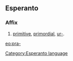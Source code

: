 ==Esperanto==
===Affix===
# [[primitive]], [[primordial]], [[ur-]].

[[eo:pra-]]
[[Category:Esperanto language]]
{{Universala Vortaro}}